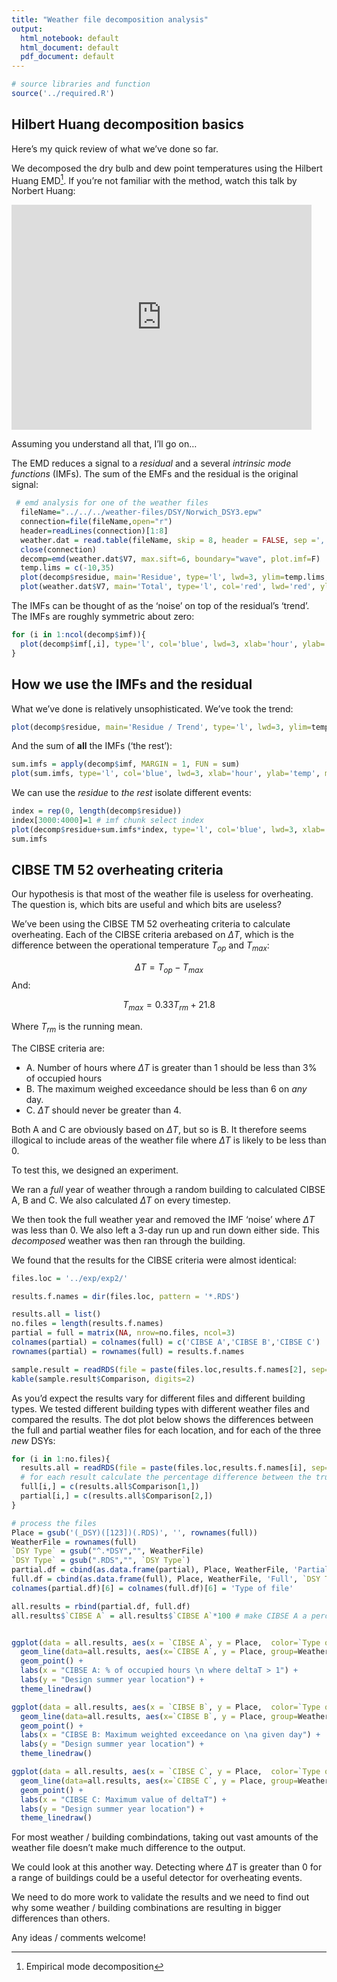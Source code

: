```yaml
---
title: "Weather file decomposition analysis"
output:
  html_notebook: default
  html_document: default
  pdf_document: default
---
```


```r
# source libraries and function
source('../required.R')

```


## Hilbert Huang decomposition basics

Here's my quick review of what we've done so far. 

We decomposed the dry bulb and dew point temperatures using the Hilbert Huang EMD^[Empirical mode decomposition]. If you're not familiar with the method, watch this talk by Norbert Huang:

<iframe width="480" height="360" frameborder="0" src="http://cds.cern.ch/video/CERN-VIDEO-C-559?showTitle=true" allowfullscreen></iframe>

Assuming you understand all that, I'll go on...

The EMD reduces a signal to a *residual* and a several *intrinsic mode functions* (IMFs). The sum of the EMFs and the residual is the original signal:

```r
 # emd analysis for one of the weather files
  fileName="../../../weather-files/DSY/Norwich_DSY3.epw"
  connection=file(fileName,open="r")
  header=readLines(connection)[1:8] 
  weather.dat = read.table(fileName, skip = 8, header = FALSE, sep =',')
  close(connection)
  decomp=emd(weather.dat$V7, max.sift=6, boundary="wave", plot.imf=F)
  temp.lims = c(-10,35)
  plot(decomp$residue, main='Residue', type='l', lwd=3, ylim=temp.lims, ylab='hour', xlab='temp')
  plot(weather.dat$V7, main='Total', type='l', col='red', lwd='red', ylim=temp.lims)
```

The IMFs can be thought of as the 'noise' on top of the residual's 'trend'. The IMFs are roughly symmetric about zero:

```r
for (i in 1:ncol(decomp$imf)){
  plot(decomp$imf[,i], type='l', col='blue', lwd=3, xlab='hour', ylab='temp', main=paste('IMF', i))
}
```

## How we use the IMFs and the residual

What we've done is relatively unsophisticated. We've took the trend:

```r
plot(decomp$residue, main='Residue / Trend', type='l', lwd=3, ylim=temp.lims, ylab='hour', xlab='temp')
```

And the sum of **all** the IMFs ('the rest'):

```r
sum.imfs = apply(decomp$imf, MARGIN = 1, FUN = sum)
plot(sum.imfs, type='l', col='blue', lwd=3, xlab='hour', ylab='temp', main=paste('The rest'))
```

We can use the *residue* to *the rest* isolate different events:

```r
index = rep(0, length(decomp$residue))
index[3000:4000]=1 # imf chunk select index
plot(decomp$residue+sum.imfs*index, type='l', col='blue', lwd=3, xlab='hour', ylab='temp', main=paste('The rest'))
sum.imfs
```


## CIBSE TM 52 overheating criteria

Our hypothesis is that most of the weather file is useless for overheating. The question is, which bits are useful and which bits are useless?

We've been using the CIBSE TM 52 overheating criteria to calculate overheating. Each of the CIBSE criteria arebased on $\Delta T$, which is the difference between the operational temperature $T_{op}$ and $T_{max}$:

$$ \Delta T = T_{op} - T_{max} $$
And:

$$ T_{max} = 0.33 T_{rm} + 21.8 $$

Where $T_{rm}$ is the running mean. 

The CIBSE criteria are:

- A. Number of hours where $\Delta T$ is greater than 1 should be less than 3% of occupied hours
- B. The maximum weighed exceedance should be less than 6 on *any* day.
- C. $\Delta T$ should never be greater than 4. 

Both A and C are obviously based on $\Delta T$, but so is B. It therefore seems illogical to include areas of the weather file where $\Delta T$ is likely to be less than 0. 

To test this, we designed an experiment. 

We ran a *full* year of weather through a random building to calculated CIBSE A, B and C. We also calculated $\Delta T$ on every timestep. 

We then took the full weather year and removed the IMF 'noise' where $\Delta T$ was less than 0. We also left a 3-day run up and run down either side. This *decomposed* weather was then ran through the building.

We found that the results for the CIBSE criteria were almost identical:

```r
files.loc = '../exp/exp2/'

results.f.names = dir(files.loc, pattern = '*.RDS')

results.all = list()
no.files = length(results.f.names)
partial = full = matrix(NA, nrow=no.files, ncol=3)
colnames(partial) = colnames(full) = c('CIBSE A','CIBSE B','CIBSE C')
rownames(partial) = rownames(full) = results.f.names

sample.result = readRDS(file = paste(files.loc,results.f.names[2], sep=''))
kable(sample.result$Comparison, digits=2)
```

As you'd expect the results vary for different files and different building types. We tested different building types with different weather files and compared the results. The dot plot below shows the differences between the full and partial weather files for each location, and for each of the three *new* DSYs:

```r
for (i in 1:no.files){
  results.all = readRDS(file = paste(files.loc,results.f.names[i], sep=''))
  # for each result calculate the percentage difference between the true value and the decomposed value (in %)
  full[i,] = c(results.all$Comparison[1,])
  partial[i,] = c(results.all$Comparison[2,])
}

# process the files
Place = gsub('(_DSY)([123])(.RDS)', '', rownames(full))
WeatherFile = rownames(full)
`DSY Type` = gsub("^.*DSY","", WeatherFile)
`DSY Type` = gsub(".RDS","", `DSY Type`)
partial.df = cbind(as.data.frame(partial), Place, WeatherFile, 'Partial', `DSY Type`)
full.df = cbind(as.data.frame(full), Place, WeatherFile, 'Full', `DSY Type`)
colnames(partial.df)[6] = colnames(full.df)[6] = 'Type of file'

all.results = rbind(partial.df, full.df)
all.results$`CIBSE A` = all.results$`CIBSE A`*100 # make CIBSE A a percentage rather than a ratio


ggplot(data = all.results, aes(x = `CIBSE A`, y = Place,  color=`Type of file`, shape=`DSY Type`)) +
  geom_line(data=all.results, aes(x=`CIBSE A`, y = Place, group=WeatherFile)) +
  geom_point() + 
  labs(x = "CIBSE A: % of occupied hours \n where deltaT > 1") + 
  labs(y = "Design summer year location") + 
  theme_linedraw()

ggplot(data = all.results, aes(x = `CIBSE B`, y = Place,  color=`Type of file`, shape=`DSY Type`)) +
  geom_line(data=all.results, aes(x=`CIBSE B`, y = Place, group=WeatherFile)) +
  geom_point() +
  labs(x = "CIBSE B: Maximum weighted exceedance on \na given day") + 
  labs(y = "Design summer year location") + 
  theme_linedraw()

ggplot(data = all.results, aes(x = `CIBSE C`, y = Place,  color=`Type of file`, shape=`DSY Type`)) +
  geom_line(data=all.results, aes(x=`CIBSE C`, y = Place, group=WeatherFile)) +
  geom_point() +
  labs(x = "CIBSE C: Maximum value of deltaT") + 
  labs(y = "Design summer year location") + 
  theme_linedraw()
```

For most weather / building combindations, taking out vast amounts of the weather file doesn't make much difference to the output.

We could look at this another way. Detecting where $\Delta T$ is greater than 0 for a range of buildings could be a useful detector for overheating events. 

We need to do more work to validate the results and we need to find out why some weather / building combinations are resulting in bigger differences than others. 

Any ideas / comments welcome!









